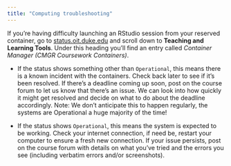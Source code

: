 ```yaml
---
title: "Computing troubleshooting"
---
```


If you're having difficulty launching an RStudio session from your reserved container, go to [status.oit.duke.edu](https://status.oit.duke.edu/) and scroll down to **Teaching and Learning Tools**. Under this heading you'll find an entry called *Container Manager (CMGR Coursework Containers)*.

-   If the status shows something other than `Operational`, this means there is a known incident with the containers. Check back later to see if it's been resolved. If there's a deadline coming up soon, post on the course forum to let us know that there's an issue. We can look into how quickly it might get resolved and decide on what to do about the deadline accordingly. Note: We don't anticipate this to happen regularly, the systems are Operational a huge majority of the time!

-   If the status shows `Operational`, this means the system is expected to be working. Check your internet connection, if need be, restart your computer to ensure a fresh new connection. If your issue persists, post on the course forum with details on what you've tried and the errors you see (including verbatim errors and/or screenshots).

